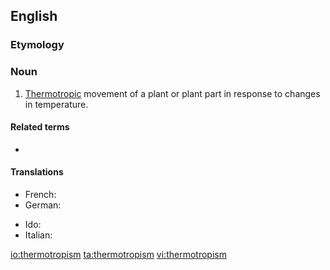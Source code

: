 ==English==
===Etymology===
{{confix|thermo|tropism}}

===Noun===
{{en-noun}}

# {{context|botany|lang=en}} [[thermotropic|Thermotropic]] movement of a plant or plant part in response to changes in temperature.

====Related terms====
* {{l|en|thermotropic}}

====Translations====
{{trans-top|thermotropic movement of a plant or plant part}}
* French: {{t|fr|thermotropisme}}
* German: {{t|de|Thermotropismus}}
{{trans-mid}}
* Ido: {{t+|io|termotropismo}}
* Italian: {{t|it|termotropismo|m}}
{{trans-bottom}}

[[io:thermotropism]]
[[ta:thermotropism]]
[[vi:thermotropism]]